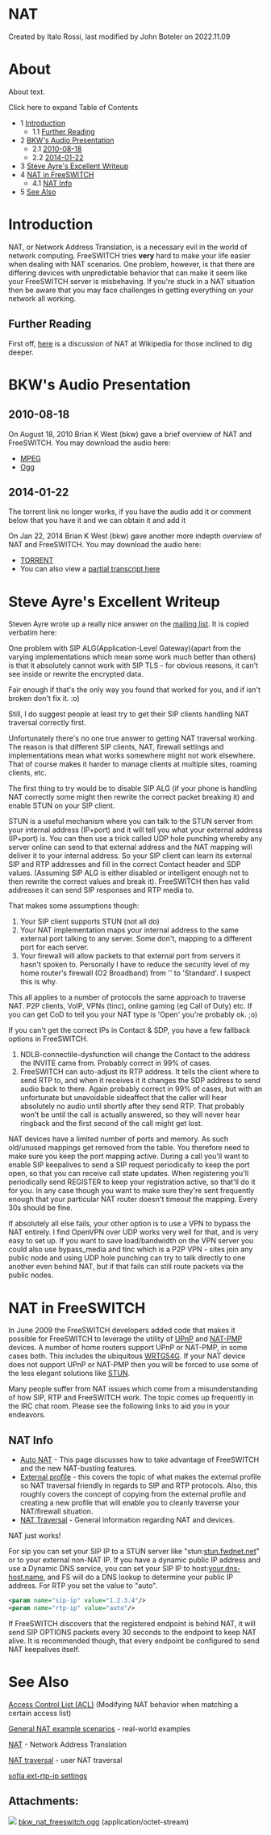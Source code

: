 
# NAT 

 Created by  Italo Rossi, last modified by  John Boteler on 2022.11.09

# About

About text.

Click here to expand Table of Contents

* 1 [Introduction](#introduction)  
   * 1.1 [Further Reading](#further-reading)
* 2 [BKW's Audio Presentation](#bkws-audio-presentation)  
   * 2.1 [2010-08-18](#2010-08-18)  
   * 2.2 [2014-01-22](#2010-08-18)
* 3 [Steve Ayre's Excellent Writeup](#steve-ayres-excellent-writeup)
* 4 [NAT in FreeSWITCH](#nat-in-freeswitch)  
   * 4.1 [NAT Info](#nat-info)
* 5 [See Also](#see-also)

# Introduction

NAT, or Network Address Translation, is a necessary evil in the world of network computing. FreeSWITCH tries **very** hard to make your life easier when dealing with NAT scenarios. One problem, however, is that there are differing devices with unpredictable behavior that can make it seem like your FreeSWITCH server is misbehaving. If you're stuck in a NAT situation then be aware that you may face challenges in getting everything on your network all working.

## Further Reading

First off, [here](http://en.wikipedia.org/wiki/Network%5Faddress%5Ftranslation) is a discussion of NAT at Wikipedia for those inclined to dig deeper.

# BKW's Audio Presentation

## 2010-08-18

On August 18, 2010 Brian K West (bkw) gave a brief overview of NAT and FreeSWITCH. You may download the audio here:

* [MPEG](http://wiki.freeswitch.org/files/bkw%5Fnat%5Ffreeswitch.mpg)
* [Ogg](https://web.archive.org/web/20110710045005/http://wiki.freeswitch.org/files/bkw%5Fnat%5Ffreeswitch.ogg)

## 2014-01-22

The torrent link no longer works, if you have the audio add it or comment below that you have it and we can obtain it and add it

  
On Jan 22, 2014 Brian K West (bkw) gave another more indepth overview of NAT and FreeSWITCH. You may download the audio here:

* [TORRENT](http://torrents.freeswitch.org/conf%5Fcall%5F2014-01-22.torrent)
* You can also view a [partial transcript here](https://wiki.freeswitch.org/wiki/Bkw%5Fnat%5Ftranscript "Bkw nat transcript")

# Steve Ayre's Excellent Writeup

Steven Ayre wrote up a really nice answer on the [mailing list](http://lists.freeswitch.org/pipermail/freeswitch-users/2013-June/097320.html). It is copied verbatim here:

One problem with SIP ALG(Application-Level Gateway)(apart from the varying implementations which mean
some work much better than others) is that it absolutely cannot work with
SIP TLS - for obvious reasons, it can't see inside or rewrite the encrypted
data.

Fair enough if that's the only way you found that worked for you, and if
isn't broken don't fix it. :o)

Still, I do suggest people at least try to get their SIP clients handling
NAT traversal correctly first.

Unfortunately there's no one true answer to getting NAT traversal working.
The reason is that different SIP clients, NAT, firewall settings and
implementations mean what works somewhere might not work elsewhere. That of
course makes it harder to manage clients at multiple sites, roaming
clients, etc.

The first thing to try would be to disable SIP ALG (if your phone is
handling NAT correctly some might then rewrite the correct packet breaking
it) and enable STUN on your SIP client.

STUN is a useful mechanism where you can talk to the STUN server from your
internal address (IP+port) and it will tell you what your external address
(IP+port) is. You can then use a trick called UDP hole punching whereby any
server online can send to that external address and the NAT mapping will
deliver it to your internal address. So your SIP client can learn its
external SIP and RTP addresses and fill in the correct Contact header and
SDP values. (Assuming SIP ALG is either disabled or intelligent enough not
to then rewrite the correct values and break it). FreeSWITCH then has valid
addresses it can send SIP responses and RTP media to.

That makes some assumptions though:
1) Your SIP client supports STUN (not all do)
2) Your NAT implementation maps your internal address to the same external
port talking to any server. Some don't, mapping to a different port for
each server.
3) Your firewall will allow packets to that external port from servers it
hasn't spoken to. Personally I have to reduce the security level of my home
router's firewall (O2 Broadband) from '' to 'Standard'. I suspect this is
why.

This all applies to a number of protocols the same approach to traverse
NAT. P2P clients, VoIP, VPNs (tinc), online gaming (eg Call of Duty) etc.
If you can get CoD to tell you your NAT type is 'Open' you're probably ok.
;o)

If you can't get the correct IPs in Contact & SDP, you have a few fallback
options in FreeSWITCH.
1) NDLB-connectile-dysfunction will change the Contact to the address the
INVITE came from. Probably correct in 99% of cases.
2) FreeSWITCH can auto-adjust its RTP address. It tells the client where to
send RTP to, and when it receives it it changes the SDP address to send
audio back to there. Again probably correct in 99% of cases, but with an
unfortunate but unavoidable sideaffect that the caller will hear absolutely
no audio until shortly after they send RTP. That probably won't be until
the call is actually answered, so they will never hear ringback and the
first second of the call might get lost.

NAT devices have a limited number of ports and memory. As such old/unused
mappings get removed from the table. You therefore need to make sure you
keep the port mapping active. During a call you'll want to enable SIP
keepalives to send a SIP request periodically to keep the port open, so
that you can receive call state updates. When registering you'll
periodically send REGISTER to keep your registration active, so that'll do
it for you. In any case though you want to make sure they're sent
frequently enough that your particular NAT router doesn't timeout the
mapping. Every 30s should be fine.

If absolutely all else fails, your other option is to use a VPN to bypass
the NAT entirely. I find OpenVPN over UDP works very well for that, and is
very easy to set up. If you want to save load/bandwidth on the VPN server
you could also use bypass_media and tinc which is a P2P VPN - sites join
any public node and using UDP hole punching can try to talk directly to one
another even behind NAT, but if that fails can still route packets via the
public nodes.

# NAT in FreeSWITCH

In June 2009 the FreeSWITCH developers added code that makes it possible for FreeSWITCH to leverage the utility of [UPnP](http://en.wikipedia.org/wiki/Universal%5FPlug%5Fand%5FPlay) and [NAT-PMP](http://en.wikipedia.org/wiki/NAT-PMP) devices. A number of home routers support UPnP or NAT-PMP, in some cases both. This includes the ubiquitous [WRTG54G](http://en.wikipedia.org/wiki/Wrt54g). If your NAT device does not support UPnP or NAT-PMP then you will be forced to use some of the less elegant solutions like [STUN](http://en.wikipedia.org/wiki/STUN).

Many people suffer from NAT issues which come from a misunderstanding of how SIP, RTP and FreeSWITCH work. The topic comes up frequently in the IRC chat room. Please see the following links to aid you in your endeavors.

## NAT Info

* [Auto NAT](./Auto-Nat_6587487.mdx#about) \- This page discusses how to take advantage of FreeSWITCH and the new NAT-busting features.
* [External profile](../Configuration/Sofia-SIP-Stack/External-Profile_13173235.mdx#about) \- this covers the topic of what makes the external profile so NAT traversal friendly in regards to SIP and RTP protocols. Also, this roughly covers the concept of copying from the external profile and creating a new profile that will enable you to cleanly traverse your NAT/firewall situation.
* [NAT Traversal](./NAT-Traversal_3375417.mdx#about) \- General information regarding NAT and devices.

NAT just works!

For sip you can set your SIP IP to a STUN server like "stun:[stun.fwdnet.net](http://stun.fwdnet.net)" or to your external non-NAT IP. If you have a dynamic public IP address and use a Dynamic DNS service, you can set your SIP IP to host:[your.dns-host.name](http://your.dns-host.name), and FS will do a DNS lookup to determine your public IP address. For RTP you set the value to "auto".

```xml
<param name="sip-ip" value="1.2.3.4"/>
<param name="rtp-ip" value="auto"/>
```

If FreeSWITCH discovers that the registered endpoint is behind NAT, it will send SIP OPTIONS packets every 30 seconds to the endpoint to keep NAT alive. It is recommended though, that every endpoint be configured to send NAT keepalives itself.

# See Also

[Access Control List (ACL)](./General-NAT-example-scenarios_13173280.mdx#scenario-1) (Modifying NAT behavior when matching a certain access list)

[General NAT example scenarios](./General-NAT-example-scenarios_13173280.mdx#scenario-1) \- real-world examples

[NAT](./NAT_6587473.mdx#about) \- Network Address Translation

[NAT traversal](./NAT-Traversal_3375417.mdx#about) \- user NAT traversal

[sofia ext-rtp-ip settings](https://freeswitch.org/confluence/display/~boteman/sofia.conf.xml#sofia.conf.xml-Settings)
  
  
## Attachments:

![](/images/icons/bullet_blue.gif) [bkw\_nat\_freeswitch.ogg](/attachments/6587473/19595598.ogg) (application/octet-stream)  


